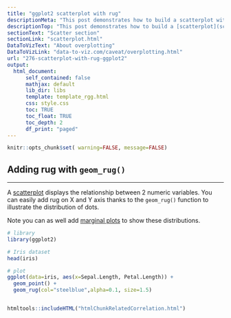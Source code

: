 ```yaml
---
title: "ggplot2 scatterplot with rug"
descriptionMeta: "This post demonstrates how to build a scatterplot with rug with R and ggplot2. Adding rug gives insight about variable distribution and is especially helpful when overlapping happens."
descriptionTop: "This post demonstrates how to build a [scatterplot](scatterplot.html) with rug with `R` and [ggplot2](ggplot2.html). Adding rug gives insight about variable distribution and is especially helpful when markers overlap."
sectionText: "Scatter section"
sectionLink: "scatterplot.html"
DataToVizText: "About overplotting"
DataToVizLink: "data-to-viz.com/caveat/overplotting.html"
url: "276-scatterplot-with-rug-ggplot2"
output:
  html_document:
      self_contained: false    
      mathjax: default
      lib_dir: libs
      template: template_rgg.html
      css: style.css
      toc: TRUE
      toc_float: TRUE
      toc_depth: 2
      df_print: "paged"
---
```



```r
knitr::opts_chunk$set( warning=FALSE, message=FALSE)
```

<div class="container">



# Adding rug with `geom_rug()`
***

<div class = "row">

<div class = "col-md-6  col-sm-12 align-self-center">

A [scatterplot](scatterplot.html) displays the relationship between 2 numeric variables. You can easily add rug on X and Y axis thanks to the `geom_rug()` function to illustrate the distribution of dots.

Note you can as well add [marginal plots](277-marginal-histogram-for-ggplot2.html) to show these distributions.
</div>


<div class = "col-md-6  col-sm-12">

```r
# library
library(ggplot2)

# Iris dataset
head(iris)

# plot
ggplot(data=iris, aes(x=Sepal.Length, Petal.Length)) +
  geom_point() +
  geom_rug(col="steelblue",alpha=0.1, size=1.5)
```
</div>
</div>



```r
```









<!-- Close container -->
</div>




```r
htmltools::includeHTML("htmlChunkRelatedCorrelation.html")
```
